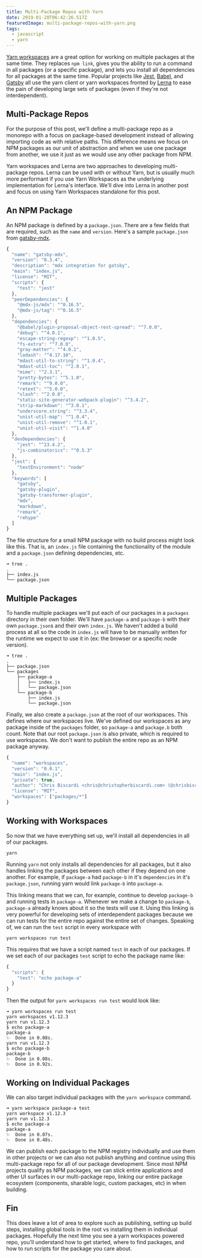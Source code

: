 ```yaml
---
title: Multi-Package Repos with Yarn
date: 2019-01-20T06:42:26.517Z
featuredImage: multi-package-repos-with-yarn.png
tags:
  - javascript
  - yarn
---
```

[Yarn workspaces](https://yarnpkg.com/blog/2017/08/02/introducing-workspaces/) are a great option for working on multiple packages at the same time. They replaces `npm link`, gives you the ability to run a command in all packages (or a specific package), and lets you install all dependencies for all packages at the same time. Popular projects like [Jest](https://github.com/facebook/jest/blob/647b2ad2371cc1d659bc08820be022c198c897fd/lerna.json#L5), [Babel](https://github.com/babel/babel/blob/a2e6d8e96807b15908ef3640239b5421457807f7/lerna.json#L32), and [Gatsby](https://github.com/gatsbyjs/gatsby/blob/fc2ff3503ac1ed32a4b7677b12edf4c4ea4fd050/lerna.json#L21) all use the yarn client or yarn workspaces fronted by [Lerna](https://github.com/lerna/lerna) to ease the pain of developing large sets of packages (even if they're not interdependent).

## Multi-Package Repos

For the purpose of this post, we'll define a multi-package repo as a monorepo with a focus on package-based development instead of allowing importing code as with relative paths. This difference means we focus on NPM packages as our unit of abstraction and when we use one package from another, we use it just as we would use any other package from NPM.

Yarn workspaces and Lerna are two approaches to developing multi-package repos. Lerna can be used with or without Yarn, but is usually much more performant if you use Yarn Workspaces as the underlying implementation for Lerna's interface. We'll dive into Lerna in another post and focus on using Yarn Workspaces standalone for this post.

## An NPM Package

An NPM package is defined by a `package.json`. There are a few fields that are required, such as the `name` and `version`. Here's a sample `package.json` from [gatsby-mdx](https://github.com/ChristopherBiscardi/gatsby-mdx).

```js
{
  "name": "gatsby-mdx",
  "version": "0.3.4",
  "description": "mdx integration for gatsby",
  "main": "index.js",
  "license": "MIT",
  "scripts": {
    "test": "jest"
  },
  "peerDependencies": {
    "@mdx-js/mdx": "^0.16.5",
    "@mdx-js/tag": "^0.16.5"
  },
  "dependencies": {
    "@babel/plugin-proposal-object-rest-spread": "^7.0.0",
    "debug": "^4.0.1",
    "escape-string-regexp": "^1.0.5",
    "fs-extra": "^7.0.0",
    "gray-matter": "^4.0.1",
    "lodash": "^4.17.10",
    "mdast-util-to-string": "^1.0.4",
    "mdast-util-toc": "^2.0.1",
    "mime": "^2.3.1",
    "pretty-bytes": "^5.1.0",
    "remark": "^9.0.0",
    "retext": "^5.0.0",
    "slash": "^2.0.0",
    "static-site-generator-webpack-plugin": "^3.4.2",
    "strip-markdown": "^3.0.1",
    "underscore.string": "^3.3.4",
    "unist-util-map": "^1.0.4",
    "unist-util-remove": "^1.0.1",
    "unist-util-visit": "^1.4.0"
  },
  "devDependencies": {
    "jest": "^23.4.2",
    "js-combinatorics": "^0.5.3"
  },
  "jest": {
    "testEnvironment": "node"
  },
  "keywords": [
    "gatsby",
    "gatsby-plugin",
    "gatsby-transformer-plugin",
    "mdx",
    "markdown",
    "remark",
    "rehype"
  ]
}
```

The file structure for a small NPM package with no build process might look like this. That is, an `index.js` file containing the functionality of the module and a `package.json` defining dependencies, etc.

```
➜ tree .
.
├── index.js
└── package.json
```

## Multiple Packages

To handle multiple packages we'll put each of our packages in a `packages` directory in their own folder. We'll have `package-a` and `package-b` with their own `package.json`s and their own `index.js`. We haven't added a build process at all so the code in `index.js` will have to be manually written for the runtime we expect to use it in (ex: the browser or a specific node version).

```
➜ tree .
.
├── package.json
└── packages
    ├── package-a
    │   ├── index.js
    │   └── package.json
    └── package-b
        ├── index.js
        └── package.json
```

Finally, we also create a `package.json` at the root of our workspaces. This defines where our workspaces live. We've defined our workspaces as any package inside of the `packages` folder, so `package-a` and `package.b` both count. Note that our root `package.json` is also private, which is required to use workspaces. We don't want to publish the entire repo as an NPM package anyway.

```js
{
  "name": "workspaces",
  "version": "0.0.1",
  "main": "index.js",
  "private": true,
  "author": "Chris Biscardi <chris@christopherbiscardi.com> (@chrisbiscardi)",
  "license": "MIT",
  "workspaces": ["packages/*"]
}
```

## Working with Workspaces

So now that we have everything set up, we'll install all dependencies in all of our packages.

```shell
yarn
```

Running `yarn` not only installs all dependencies for all packages, but it also handles linking the packages between each other if they depend on one another. For example, if `package-a` had `package-b` in it's `dependencies` in it's `package.json`, running yarn would link `package-b` into `package-a`. 

This linking means that we can, for example, continue to develop `package-b` and running tests in `package-a`. Whenever we make a change to `package-b`, `package-a` already knows about it so the tests will use it. Using this linking is very powerful for developing sets of interdependent packages because we can run tests for the entire repo against the entire set of changes. Speaking of, we can run the `test` script in every workspace with

```shell
yarn workspaces run test
```

This requires that we have a script named `test` in each of our packages. If we set each of our packages `test` script to echo the package name like:

```js
{
  "scripts": {
    "test": "echo package-a"
  }
}
```

Then the output for `yarn workspaces run test` would look like:

```
➜ yarn workspaces run test
yarn workspaces v1.12.3
yarn run v1.12.3
$ echo package-a
package-a
✨  Done in 0.08s.
yarn run v1.12.3
$ echo package-b
package-b
✨  Done in 0.08s.
✨  Done in 0.92s.
```

## Working on Individual Packages

We can also target individual packages with the `yarn workspace` command.

```
➜ yarn workspace package-a test
yarn workspace v1.12.3
yarn run v1.12.3
$ echo package-a
package-a
✨  Done in 0.07s.
✨  Done in 0.48s.
```

We can publish each package to the NPM registry individually and use them in other projects or we can also not publish anything and continue using this multi-package repo for all of our package development. Since most NPM projects qualify as NPM packages, we can stick entire applications and other UI surfaces in our multi-package repo, linking our entire package ecosystem (components, sharable logic, custom packages, etc) in when building.

## Fin

This does leave a lot of area to explore such as publishing, setting up build steps, installing global tools in the root vs installing them in individual packages. Hopefully the next time you see a yarn workspaces powered repo, you'll understand how to get started, where to find packages, and how to run scripts for the package you care about.
